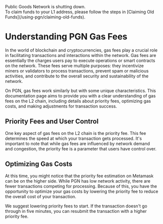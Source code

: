  
<Callout type="warning" emoji="⚠️">
  Public Goods Network is shutting down.<br/>To claim funds to your L1 address, please follow the steps in [Claiming Old Funds](/using-pgn/claiming-old-funds).
</Callout>

<br />

# Understanding PGN Gas Fees

In the world of blockchain and cryptocurrencies, gas fees play a crucial role in facilitating transactions and interactions within the network. Gas fees are essentially the charges users pay to execute operations or smart contracts on the network. These fees serve multiple purposes: they incentivize miners or validators to process transactions, prevent spam or malicious activities, and contribute to the overall security and sustainability of the network.

On PGN, gas fees work similarly but with some unique characteristics. This documentation page aims to provide you with a clear understanding of gas fees on the L2 chain, including details about priority fees, optimizing gas costs, and making adjustments for transaction success.

## Priority Fees and User Control

One key aspect of gas fees on the L2 chain is the priority fee. This fee determines the speed at which your transaction gets processed. It's important to note that while gas fees are influenced by network demand and congestion, the priority fee is a parameter that users have control over.

## Optimizing Gas Costs 

At this time, you might notice that the priority fee estimation on Metamask can be on the higher side. While PGN has low network activity, there are fewer transactions competing for processing. Because of this, you have the opportunity to optimize your gas costs by lowering the priority fee to reduce the overall cost of your transaction. 

We suggest lowering priority fees to start. If the transaction doesn't go through in five minutes, you can resubmit the transaction with a higher priority fee. 